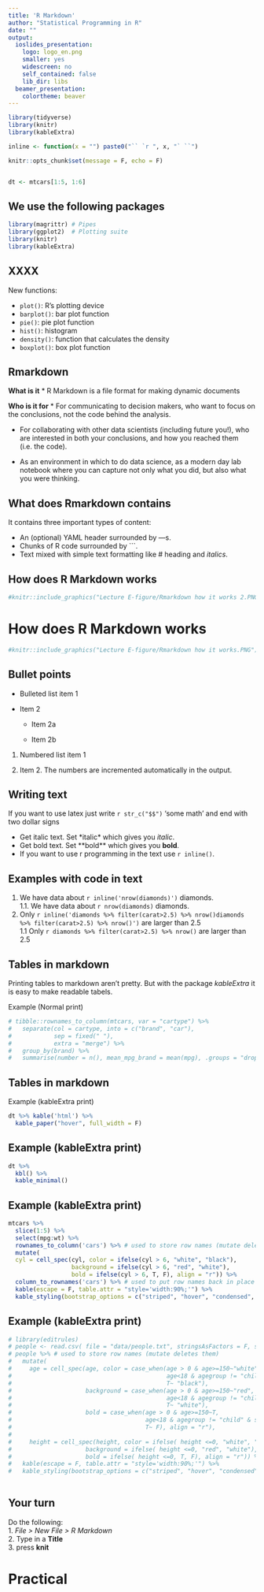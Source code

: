 ```yaml
---
title: 'R Markdown'
author: "Statistical Programming in R"
date: ""
output:
  ioslides_presentation:
    logo: logo_en.png
    smaller: yes
    widescreen: no
    self_contained: false
    lib_dir: libs
  beamer_presentation:
    colortheme: beaver
---
```



```r

library(tidyverse)
library(knitr)
library(kableExtra)

inline <- function(x = "") paste0("`` `r ", x, "` ``")

knitr::opts_chunk$set(message = F, echo = F)


dt <- mtcars[1:5, 1:6]

```



## We use the following packages
```r
library(magrittr) # Pipes
library(ggplot2)  # Plotting suite
library(knitr)
library(kableExtra)
```

## XXXX

New functions: 

- `plot()`: R's plotting device 
- `barplot()`: bar plot function 
- `pie()`: pie plot function 
- `hist()`: histogram 
- `density()`: function that calculates the density 
- `boxplot()`: box plot function 


## Rmarkdown

**What is it**
* R Markdown is a file format for making dynamic documents

**Who is it for**
* For communicating to decision makers, who want to focus on the conclusions, not the code behind the analysis.

* For collaborating with other data scientists (including future you!), who are interested in both your conclusions, and how you reached them (i.e. the code).

* As an environment in which to do data science, as a modern day lab notebook where you can capture not only what you did, but also what you were thinking.


## What does Rmarkdown contains

It contains three important types of content:

* An (optional) YAML header surrounded by ---s.
* Chunks of R code surrounded by ```.
* Text mixed with simple text formatting like # heading and _italics_.

## How does R Markdown works

```r
#knitr::include_graphics("Lecture E-figure/Rmarkdown how it works 2.PNG")
```


# How does R Markdown works

```r
#knitr::include_graphics("Lecture E-figure/Rmarkdown how it works.PNG")
```


## Bullet points

*   Bulleted list item 1

*   Item 2

    * Item 2a

    * Item 2b

1.  Numbered list item 1

1.  Item 2. The numbers are incremented automatically in the output.


## Writing text

If you want to use latex just write `r str_c("$$")` 'some math' and end with two dollar signs


* Get italic text. Set \*italic\* which gives you *italic*.  
* Get bold text. Set \*\*bold\** which gives you **bold**.      
* If you want to use r programming in the text use `r inline()`.


## Examples with code in text

1. We have data about `r inline('nrow(diamonds)')` diamonds.  
  1.1. We have data about `r nrow(diamonds)` diamonds.
1. Only `r inline('diamonds %>% filter(carat>2.5) %>% nrow()diamonds %>% filter(carat>2.5) %>% nrow()')` are larger than 2.5  
  1.1 Only `r diamonds %>% filter(carat>2.5) %>% nrow()` are larger than 2.5
  

## Tables in markdown

Printing tables to markdown aren't pretty. But with the package *kableExtra* it is easy to make readable tabels.

Example (Normal print)
```r
# tibble::rownames_to_column(mtcars, var = "cartype") %>% 
#   separate(col = cartype, into = c("brand", "car"),
#            sep = fixed(" "),
#            extra = "merge") %>% 
#   group_by(brand) %>% 
#   summarise(number = n(), mean_mpg_brand = mean(mpg), .groups = "drop") %>% head()
```


## Tables in markdown

Example (kableExtra print)
```r
dt %>% kable('html') %>% 
  kable_paper("hover", full_width = F)
```

## Example (kableExtra print)


```r
dt %>%
  kbl() %>%
  kable_minimal()
```

## Example (kableExtra print)
```r

mtcars %>% 
  slice(1:5) %>% 
  select(mpg:wt) %>%
  rownames_to_column('cars') %>% # used to store row names (mutate deletes them)
  mutate(
  cyl = cell_spec(cyl, color = ifelse(cyl > 6, "white", "black"),
                  background = ifelse(cyl > 6, "red", "white"),
                  bold = ifelse(cyl > 6, T, F), align = "r")) %>%
  column_to_rownames('cars') %>% # used to put row names back in place
  kable(escape = F, table.attr = "style='width:90%;'") %>%
  kable_styling(bootstrap_options = c("striped", "hover", "condensed", "responsive"), full_width = T)

```

## Example (kableExtra print)
```r
# library(editrules)
# people <- read.csv( file = "data/people.txt", stringsAsFactors = F, strip.white = T)
# people %>% # used to store row names (mutate deletes them)
#   mutate(
#     age = cell_spec(age, color = case_when(age > 0 & age>=150~"white",
#                                            age<18 & agegroup != "child" & status != "single"~"white",
#                                            T~ "black"),
#                     background = case_when(age > 0 & age>=150~"red",
#                                            age<18 & agegroup != "child" & status != "single"~"red",
#                                            T~ "white"),
#                     bold = case_when(age > 0 & age>=150~T,
#                                      age<18 & agegroup != "child" & status != "single"~T,
#                                      T~ F), align = "r"),
#     
#     height = cell_spec(height, color = ifelse( height <=0, "white", "black"),
#                     background = ifelse( height <=0, "red", "white"),
#                     bold = ifelse( height <=0, T, F), align = "r")) %>% # used to put row names back in place
#   kable(escape = F, table.attr = "style='width:90%;'") %>%
#   kable_styling(bootstrap_options = c("striped", "hover", "condensed", "responsive"), full_width = T)
  

```
## Your turn

Do the following:  
1. *File > New File > R Markdown*  
2. Type in a **Title**  
3. press **knit**  




# Practical

